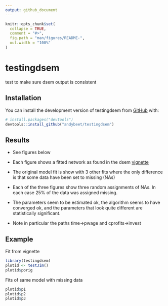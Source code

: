 ```yaml
---
output: github_document
---
```


<!-- README.md is generated from README.Rmd. Please edit that file -->

```r
knitr::opts_chunk$set(
  collapse = TRUE,
  comment = "#>",
  fig.path = "man/figures/README-",
  out.width = "100%"
)
```

# testingdsem

<!-- badges: start -->
<!-- badges: end -->

test to make sure dsem output is consistent

## Installation

You can install the development version of testingdsem from [GitHub](https://github.com/) with:

``` r
# install.packages("devtools")
devtools::install_github("andybeet/testingdsem")
```

## Results

* See figures below
* Each figure shows a fitted network as found in the dsem [vignette](https://james-thorson-noaa.github.io/dsem/articles/vignette.html#comparison-with-dynamic-linear-models) 

* The original model fit is show with 3 other fits where the only difference is that some data have been set to missing (NAs)

* Each of the three figures show three random assignments of NAs. In each case 25% of the data was assigned missing.

* The parameters seem to be estimated ok, the algorithm seems to have converged ok, and the parameters that look quite different are statistically significant.

* Note in particular the paths time->pwage and cprofits->invest

## Example

Fit from vignette

```r
library(testingdsem)
plotid <- testJim()
plotid$porig

```


Fits of same model with missing data
```r
plotid$p1
plotid$p2
plotid$p3

```




